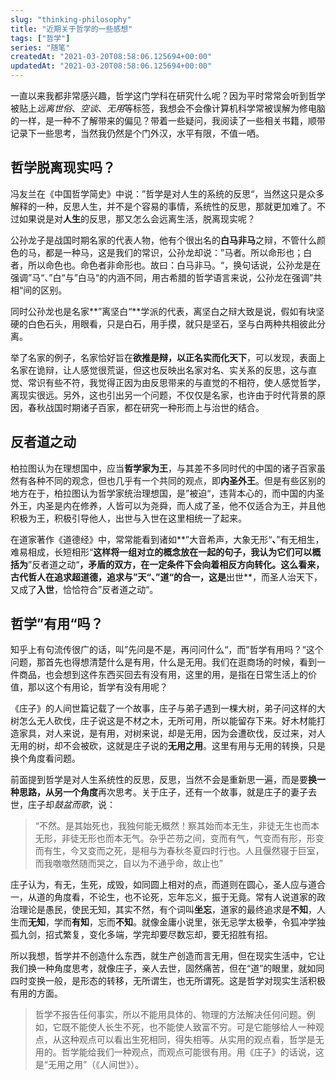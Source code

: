 ```yaml
---
slug: "thinking-philosophy"
title: "近期关于哲学的一些感想"
tags: ["哲学"]
series: "随笔"
createdAt: "2021-03-20T08:58:06.125694+00:00"
updatedAt: "2021-03-20T08:58:06.125694+00:00"
---
```


一直以来我都非常感兴趣，哲学这门学科在研究什么呢？因为平时常常会听到哲学被贴上*远离世俗*、*空谈*、*无用*等标签，我想会不会像计算机科学常被误解为修电脑的一样，是一种不了解带来的偏见？带着一些疑问，我阅读了一些相关书籍，顺带记录下一些思考，当然我仍然是个门外汉，水平有限，不值一哂。

## 哲学脱离现实吗？

冯友兰在《中国哲学简史》中说：”哲学是对人生的系统的反思“，当然这只是众多解释的一种，反思人生，并不是个容易的事情，系统性的反思，那就更加难了。不过如果说是对**人生**的反思，那又怎么会远离生活，脱离现实呢？

公孙龙子是战国时期名家的代表人物，他有个很出名的**白马非马**之辩，不管什么颜色的马，都是一种马，这是我们的常识，公孙龙却说：”马者。所以命形也；白者，所以命色也。命色者非命形也。故曰：白马非马。“，换句话说，公孙龙是在强调”马“、”白“与”白马“的内涵不同，用古希腊的哲学语言来说，公孙龙在强调”共相“间的区别。

同时公孙龙也是名家**”离坚白“**学派的代表，离坚白之辩大致是说，假如有块坚硬的白色石头，用眼看，只是白石，用手摸，就只是坚石，坚与白两种共相彼此分离。

举了名家的例子，名家恰好旨在**欲推是辩，以正名实而化天下**，可以发现，表面上名家在诡辩，让人感觉很荒诞，但这也反映出名家对名、实关系的反思，这与直觉、常识有些不符，我觉得正因为由反思带来的与直觉的不相符，使人感觉哲学，离现实很远。另外，这也引出另一个问题，不仅仅是名家，也许由于时代背景的原因，春秋战国时期诸子百家，都在研究一种形而上与治世的结合。

## 反者道之动

柏拉图认为在理想国中，应当**哲学家为王**，与其差不多同时代的中国的诸子百家虽然有各种不同的观念，但也几乎有一个共同的观点，即**内圣外王**。但是有些区别的地方在于，柏拉图认为哲学家统治理想国，是”被迫“，违背本心的，而中国的内圣外王，内圣是内在修养，人皆可以为尧舜，而人成了圣，他不仅适合为王，并且他积极为王，积极引导他人，出世与入世在这里相统一了起来。

在道家著作《道德经》中，常常能看到诸如**”大音希声，大象无形“**、**”有无相生，难易相成，长短相形“**这样将一组对立的概念放在一起的句子，我认为它们可以概括为**”反者道之动“**，矛盾的双方，在一定条件下会向着相反方向转化。这么看来，古代哲人在追求超道德，追求与”天“、”道“的合一，这是**出世**，而圣人治天下，又成了**入世**，恰恰符合”反者道之动“。

## 哲学”有用“吗？

知乎上有句流传很广的话，叫”先问是不是，再问问什么“，而”哲学有用吗？“这个问题，那首先也得想清楚什么是有用，什么是无用。我们在逛商场的时候，看到一件商品，也会想到这件东西买回去有没有用，这里的用，是指在日常生活上的价值，那以这个有用论，哲学有没有用呢？

《庄子》的人间世篇记载了一个故事，庄子与弟子遇到一棵大树，弟子问这样的大树怎么无人砍伐，庄子说这是不材之木，无所可用，所以能留存下来。好木材能打造家具，对人来说，是有用，对树来说，却是无用，因为会遭砍伐，反过来，对人无用的树，却不会被砍，这就是庄子说的**无用之用**。这里有用与无用的转换，只是换个角度看问题。

前面提到哲学是对人生系统性的反思，反思，当然不会是重新思一遍，而是要**换一种思路，从另一个角度**再次思考。关于庄子，还有一个故事，就是庄子的妻子去世，庄子却*鼓盆而歌*，说：

> “不然。是其始死也，我独何能无概然！察其始而本无生，非徒无生也而本无形，非徒无形也而本无气。杂乎芒芴之间，变而有气，气变而有形，形变而有生，今又变而之死，是相与为春秋冬夏四时行也。人且偃然寝于巨室，而我噭噭然随而哭之，自以为不通乎命，故止也”

庄子认为，有无，生死，成毁，如同圆上相对的点，而道则在圆心，圣人应与道合一，从道的角度看，不论生，也不论死，忘年忘义，振于无竟。常有人说道家的政治理论是愚民，使民无知，其实不然，有个词叫**坐忘**，道家的最终追求是**不知**，人生而**无知**，学而**有知**，忘而**不知**。就像金庸小说里，张无忌学太极拳，令狐冲学独孤九剑，招式繁复，变化多端，学完却要尽数忘却，要无招胜有招。

所以我想，哲学并不创造什么东西，就生产创造而言无用，但在现实生活中，它让我们换一种角度思考，就像庄子，亲人去世，固然痛苦，但在“道”的眼里，就如同四时变换一般，是形态的转移，无所谓生，也无所谓死。这是哲学对现实生活积极有用的方面。

> 哲学不报告任何事实，所以不能用具体的、物理的方法解决任何问题。例如，它既不能使人长生不死，也不能使人致富不穷。可是它能够给人一种观点，从这种观点可以看出生死相同，得失相等。从实用的观点看，哲学是无用的。哲学能给我们一种观点，而观点可能很有用。用《庄子》的话说，这是“无用之用”（《人间世》）。
